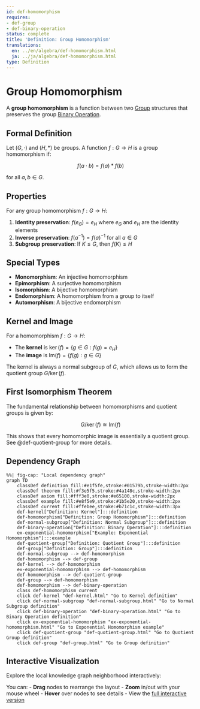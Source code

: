 ```yaml
---
id: def-homomorphism
requires:
- def-group
- def-binary-operation
status: complete
title: 'Definition: Group Homomorphism'
translations:
  en: ../en/algebra/def-homomorphism.html
  ja: ../ja/algebra/def-homomorphism.html
type: Definition
---
```


# Group Homomorphism {#def-homomorphism}

A **group homomorphism** is a function between two [Group](def-group.qmd) structures that preserves the group [Binary Operation](def-binary-operation.qmd).

## Formal Definition

Let $(G, \cdot)$ and $(H, *)$ be groups. A function $f: G \to H$ is a group homomorphism if:

$$f(a \cdot b) = f(a) * f(b)$$

for all $a, b \in G$.

## Properties

For any group homomorphism $f: G \to H$:

1. **Identity preservation**: $f(e_G) = e_H$ where $e_G$ and $e_H$ are the identity elements
2. **Inverse preservation**: $f(a^{-1}) = f(a)^{-1}$ for all $a \in G$
3. **Subgroup preservation**: If $K \leq G$, then $f(K) \leq H$

## Special Types

- **Monomorphism**: An injective homomorphism
- **Epimorphism**: A surjective homomorphism
- **Isomorphism**: A bijective homomorphism
- **Endomorphism**: A homomorphism from a group to itself
- **Automorphism**: A bijective endomorphism

## Kernel and Image

For a homomorphism $f: G \to H$:

- The **kernel** is $\ker(f) = \{g \in G : f(g) = e_H\}$
- The **image** is $\text{Im}(f) = \{f(g) : g \in G\}$

The kernel is always a normal subgroup of $G$, which allows us to form the quotient group $G/\ker(f)$.

## First Isomorphism Theorem

The fundamental relationship between homomorphisms and quotient groups is given by:

$$G/\ker(f) \cong \text{Im}(f)$$

This shows that every homomorphic image is essentially a quotient group. See @def-quotient-group for more details.

## Dependency Graph

```mermaid
%%| fig-cap: "Local dependency graph"
graph TD
    classDef definition fill:#e1f5fe,stroke:#01579b,stroke-width:2px
    classDef theorem fill:#f3e5f5,stroke:#4a148c,stroke-width:2px
    classDef axiom fill:#fff3e0,stroke:#e65100,stroke-width:2px
    classDef example fill:#e8f5e9,stroke:#1b5e20,stroke-width:2px
    classDef current fill:#ffebee,stroke:#b71c1c,stroke-width:3px
    def-kernel["Definition: Kernel"]:::definition
    def-homomorphism["Definition: Group Homomorphism"]:::definition
    def-normal-subgroup["Definition: Normal Subgroup"]:::definition
    def-binary-operation["Definition: Binary Operation"]:::definition
    ex-exponential-homomorphism["Example: Exponential Homomorphism"]:::example
    def-quotient-group["Definition: Quotient Group"]:::definition
    def-group["Definition: Group"]:::definition
    def-normal-subgroup --> def-homomorphism
    def-homomorphism --> def-group
    def-kernel --> def-homomorphism
    ex-exponential-homomorphism --> def-homomorphism
    def-homomorphism --> def-quotient-group
    def-group --> def-homomorphism
    def-homomorphism --> def-binary-operation
    class def-homomorphism current
    click def-kernel "def-kernel.html" "Go to Kernel definition"
    click def-normal-subgroup "def-normal-subgroup.html" "Go to Normal Subgroup definition"
    click def-binary-operation "def-binary-operation.html" "Go to Binary Operation definition"
    click ex-exponential-homomorphism "ex-exponential-homomorphism.html" "Go to Exponential Homomorphism example"
    click def-quotient-group "def-quotient-group.html" "Go to Quotient Group definition"
    click def-group "def-group.html" "Go to Group definition"
```

## Interactive Visualization

Explore the local knowledge graph neighborhood interactively:

::: {.graph-viz data-id="def-homomorphism" data-width="700" data-height="500"}
:::

You can:
- **Drag** nodes to rearrange the layout
- **Zoom** in/out with your mouse wheel
- **Hover** over nodes to see details
- View the [full interactive version](../../output/interactive/def-homomorphism.html){target="_blank"}
